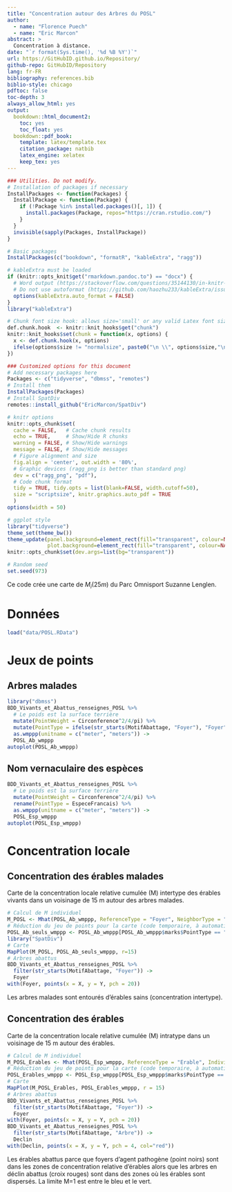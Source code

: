 ```yaml
---
title: "Concentration autour des Arbres du POSL"
author:
  - name: "Florence Puech"
  - name: "Eric Marcon"
abstract: >
  Concentration à distance.
date: "`r format(Sys.time(), '%d %B %Y')`"
url: https://GitHubID.github.io/Repository/
github-repo: GitHubID/Repository
lang: fr-FR
bibliography: references.bib
biblio-style: chicago
pdftoc: false
toc-depth: 3
always_allow_html: yes
output:
  bookdown::html_document2:
    toc: yes
    toc_float: yes
  bookdown::pdf_book:
    template: latex/template.tex
    citation_package: natbib
    latex_engine: xelatex
    keep_tex: yes
---
```


```r
### Utilities. Do not modify.
# Installation of packages if necessary
InstallPackages <- function(Packages) {
  InstallPackage <- function(Package) {
    if (!Package %in% installed.packages()[, 1]) {
      install.packages(Package, repos="https://cran.rstudio.com/")
    }
  }
  invisible(sapply(Packages, InstallPackage))
}

# Basic packages
InstallPackages(c("bookdown", "formatR", "kableExtra", "ragg"))

# kableExtra must be loaded 
if (knitr::opts_knit$get("rmarkdown.pandoc.to") == "docx") {
  # Word output (https://stackoverflow.com/questions/35144130/in-knitr-how-can-i-test-for-if-the-output-will-be-pdf-or-word)
  # Do not use autoformat (https://github.com/haozhu233/kableExtra/issues/308)
  options(kableExtra.auto_format = FALSE)
}
library("kableExtra")

# Chunk font size hook: allows size='small' or any valid Latex font size in chunk options
def.chunk.hook  <- knitr::knit_hooks$get("chunk")
knitr::knit_hooks$set(chunk = function(x, options) {
  x <- def.chunk.hook(x, options)
  ifelse(options$size != "normalsize", paste0("\n \\", options$size,"\n\n", x, "\n\n \\normalsize"), x)
})
```

```r
### Customized options for this document
# Add necessary packages here
Packages <- c("tidyverse", "dbmss", "remotes")
# Install them
InstallPackages(Packages)
# Install SpatDiv
remotes::install_github("EricMarcon/SpatDiv")

# knitr options
knitr::opts_chunk$set(
  cache = FALSE,   # Cache chunk results
  echo = TRUE,     # Show/Hide R chunks
  warning = FALSE, # Show/Hide warnings
  message = FALSE, # Show/Hide messages
  # Figure alignment and size
  fig.align = 'center', out.width = '80%',
  # Graphic devices (ragg_png is better than standard png)
  dev = c("ragg_png", "pdf"),
  # Code chunk format
  tidy = TRUE, tidy.opts = list(blank=FALSE, width.cutoff=50),
  size = "scriptsize", knitr.graphics.auto_pdf = TRUE
  )
options(width = 50)

# ggplot style
library("tidyverse")
theme_set(theme_bw())
theme_update(panel.background=element_rect(fill="transparent", colour=NA),
             plot.background=element_rect(fill="transparent", colour=NA))
knitr::opts_chunk$set(dev.args=list(bg="transparent"))

# Random seed
set.seed(973)
```

Ce code crée une carte de $M_i(25m)$ du Parc Omnisport Suzanne Lenglen.


# Données

```r
load("data/POSL.RData")
```

# Jeux de points

## Arbres malades

```r
library("dbmss")
BDD_Vivants_et_Abattus_renseignes_POSL %>% 
  # Le poids est la surface terrière
  mutate(PointWeight = Circonference^2/4/pi) %>% 
  mutate(PointType = ifelse(str_starts(MotifAbattage, "Foyer"), "Foyer", as.character(EspeceFrancais))) %>% 
  as.wmppp(unitname = c("meter", "meters")) -> 
  POSL_Ab_wmppp
autoplot(POSL_Ab_wmppp)
```

## Nom vernaculaire des espèces

```r
BDD_Vivants_et_Abattus_renseignes_POSL %>% 
  # Le poids est la surface terrière
  mutate(PointWeight = Circonference^2/4/pi) %>% 
  rename(PointType = EspeceFrancais) %>% 
  as.wmppp(unitname = c("meter", "meters")) -> 
  POSL_Esp_wmppp
autoplot(POSL_Esp_wmppp)
```


# Concentration locale

## Concentration des érables malades

Carte de la concentration locale relative cumulée (M) intertype des érables vivants dans un voisinage de 15 m autour des arbres malades.

```r
# Calcul de M individuel
M_POSL <- Mhat(POSL_Ab_wmppp, ReferenceType = "Foyer", NeighborType = "Erable", Individual = TRUE)
# Réduction du jeu de points pour la carte (code temporaire, à automatiser)
POSL_Ab_seuls_wmppp <- POSL_Ab_wmppp[POSL_Ab_wmppp$marks$PointType == "Foyer"]
library("SpatDiv")
# Carte
MapPlot(M_POSL, POSL_Ab_seuls_wmppp, r=15)
# Arbres abattus
BDD_Vivants_et_Abattus_renseignes_POSL %>% 
  filter(str_starts(MotifAbattage, "Foyer")) -> 
  Foyer
with(Foyer, points(x = X, y = Y, pch = 20))
```

Les arbres malades sont entourés d'érables sains (concentration intertype).


## Concentration des érables

Carte de la concentration locale relative cumulée (M) intratype dans un voisinage de 15 m autour des érables.

```r
# Calcul de M individuel
M_POSL_Erables <- Mhat(POSL_Esp_wmppp, ReferenceType = "Erable", Individual = TRUE)
# Réduction du jeu de points pour la carte (code temporaire, à automatiser)
POSL_Erables_wmppp <- POSL_Esp_wmppp[POSL_Esp_wmppp$marks$PointType == "Erable"]
# Carte
MapPlot(M_POSL_Erables, POSL_Erables_wmppp, r = 15)
# Arbres abattus
BDD_Vivants_et_Abattus_renseignes_POSL %>% 
  filter(str_starts(MotifAbattage, "Foyer")) -> 
  Foyer
with(Foyer, points(x = X, y = Y, pch = 20))
BDD_Vivants_et_Abattus_renseignes_POSL %>% 
  filter(str_starts(MotifAbattage, "Arbre")) -> 
  Declin
with(Declin, points(x = X, y = Y, pch = 4, col="red"))
```

Les érables abattus parce que foyers d'agent pathogène (point noirs) sont dans les zones de concentration relative d'érables alors que les arbres en déclin abattus (croix rouges) sont dans des zones où les érables sont dispersés. La limite M=1 est entre le bleu et le vert.
